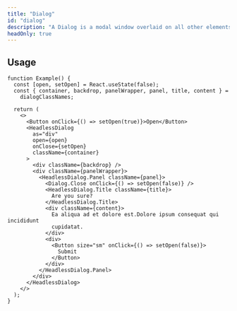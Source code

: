 ```yaml
---
title: "Dialog"
id: "dialog"
description: "A Dialog is a modal window overlaid on all other elements."
headOnly: true
---
```


## Usage

```tsx live
function Example() {
  const [open, setOpen] = React.useState(false);
  const { container, backdrop, panelWrapper, panel, title, content } =
    dialogClassNames;

  return (
    <>
      <Button onClick={() => setOpen(true)}>Open</Button>
      <HeadlessDialog
        as="div"
        open={open}
        onClose={setOpen}
        className={container}
      >
        <div className={backdrop} />
        <div className={panelWrapper}>
          <HeadlessDialog.Panel className={panel}>
            <Dialog.Close onClick={() => setOpen(false)} />
            <HeadlessDialog.Title className={title}>
              Are you sure?
            </HeadlessDialog.Title>
            <div className={content}>
              Ea aliqua ad et dolore est.Dolore ipsum consequat qui incididunt
              cupidatat.
            </div>
            <div>
              <Button size="sm" onClick={() => setOpen(false)}>
                Submit
              </Button>
            </div>
          </HeadlessDialog.Panel>
        </div>
      </HeadlessDialog>
    </>
  );
}
```

